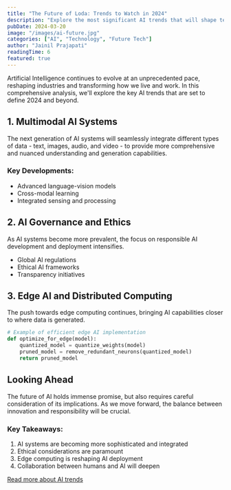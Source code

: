 ```yaml
---
title: "The Future of Loda: Trends to Watch in 2024"
description: "Explore the most significant AI trends that will shape technology and society in 2024 and beyond."
pubDate: 2024-03-20
image: "/images/ai-future.jpg"
categories: ["AI", "Technology", "Future Tech"]
author: "Jainil Prajapati"
readingTime: 6
featured: true
---
```


Artificial Intelligence continues to evolve at an unprecedented pace, reshaping industries and transforming how we live and work. In this comprehensive analysis, we'll explore the key AI trends that are set to define 2024 and beyond.

## 1. Multimodal AI Systems

The next generation of AI systems will seamlessly integrate different types of data - text, images, audio, and video - to provide more comprehensive and nuanced understanding and generation capabilities.

### Key Developments:

- Advanced language-vision models
- Cross-modal learning
- Integrated sensing and processing

## 2. AI Governance and Ethics

As AI systems become more prevalent, the focus on responsible AI development and deployment intensifies.

- Global AI regulations
- Ethical AI frameworks
- Transparency initiatives

## 3. Edge AI and Distributed Computing

The push towards edge computing continues, bringing AI capabilities closer to where data is generated.

```python
# Example of efficient edge AI implementation
def optimize_for_edge(model):
    quantized_model = quantize_weights(model)
    pruned_model = remove_redundant_neurons(quantized_model)
    return pruned_model
```

## Looking Ahead

The future of AI holds immense promise, but also requires careful consideration of its implications. As we move forward, the balance between innovation and responsibility will be crucial.

### Key Takeaways:

1. AI systems are becoming more sophisticated and integrated
2. Ethical considerations are paramount
3. Edge computing is reshaping AI deployment
4. Collaboration between humans and AI will deepen

[Read more about AI trends](/category/ai)
